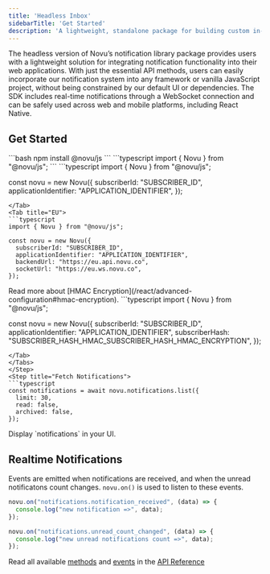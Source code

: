 ```yaml
---
title: 'Headless Inbox'
sidebarTitle: 'Get Started'
description: 'A lightweight, standalone package for building custom in-app notification interfaces with Novu, providing essential functionalities and flexibility.'
---
```


The headless version of Novu’s notification library package provides users with a lightweight solution for integrating notification functionality into their web applications. With just the essential API methods, users can easily incorporate our notification system into any framework or vanilla JavaScript project, without being constrained by our default UI or dependencies. The SDK includes real-time notifications through a WebSocket connection and can be safely used across web and mobile platforms, including React Native.

## Get Started

<Steps>
<Step title="Installation">
```bash
npm install @novu/js
```
</Step>
<Step title="Import Package">
```typescript
import { Novu } from "@novu/js";
```
</Step>
<Step title="Initialize Session">
<Tabs>
<Tab title="US" >
```typescript
import { Novu } from "@novu/js";

const novu = new Novu({
  subscriberId: "SUBSCRIBER_ID",
  applicationIdentifier: "APPLICATION_IDENTIFIER",
});
```
</Tab>
<Tab title="EU">
```typescript
import { Novu } from "@novu/js";

const novu = new Novu({
  subscriberId: "SUBSCRIBER_ID",
  applicationIdentifier: "APPLICATION_IDENTIFIER",
  backendUrl: "https://eu.api.novu.co",
  socketUrl: "https://eu.ws.novu.co",
});
```
</Tab>
<Tab title="HMAC Encryption">
Read more about [HMAC Encryption](/react/advanced-configuration#hmac-encryption).
```typescript
import { Novu } from "@novu/js";

const novu = new Novu({
  subscriberId: "SUBSCRIBER_ID",
  applicationIdentifier: "APPLICATION_IDENTIFIER",
  subscriberHash: "SUBSCRIBER_HASH_HMAC_SUBSCRIBER_HASH_HMAC_ENCRYPTION",
});
```
</Tab>
</Tabs>
</Step>
<Step title="Fetch Notifications">
```typescript
const notifications = await novu.notifications.list({
  limit: 30,
  read: false,
  archived: false,
});
```
</Step>
<Step>
Display `notifications` in your UI.
</Step>
</Steps>

## Realtime Notifications

Events are emitted when notifications are received, and when the unread notificatons count changes. `novu.on()` is used to listen to these events.

```typescript
novu.on("notifications.notification_received", (data) => {
  console.log("new notification =>", data);
});

novu.on("notifications.unread_count_changed", (data) => {
  console.log("new unread notifications count =>", data);
});
```

Read all available [methods](/inbox/headless/api-reference#methods) and [events](/inbox/headless/api-reference#events) in the [API Reference](/inbox/headless/api-reference)